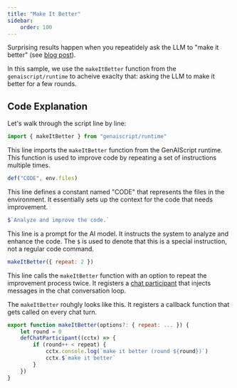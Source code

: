 ```yaml
---
title: "Make It Better"
sidebar:
    order: 100
---
```


Surprising results happen when you repeatidely ask the LLM to "make it better" (see [blog post](https://minimaxir.com/2025/01/write-better-code/)).

In this sample, we use the `makeItBetter` function from the `genaiscript/runtime`
to acheive exaclty that: asking the LLM to make it better for a few rounds.

## Code Explanation

Let's walk through the script line by line:

```js
import { makeItBetter } from "genaiscript/runtime"
```

This line imports the `makeItBetter` function from the GenAIScript runtime. This function is used to improve code by repeating a set of instructions multiple times.

```js
def("CODE", env.files)
```

This line defines a constant named "CODE" that represents the files in the environment. It essentially sets up the context for the code that needs improvement.

```js
$`Analyze and improve the code.`
```

This line is a prompt for the AI model. It instructs the system to analyze and enhance the code. The `$` is used to denote that this is a special instruction, not a regular code command.

```js
makeItBetter({ repeat: 2 })
```

This line calls the `makeItBetter` function with an option to repeat the improvement process twice. It registers a [chat participant](/genaiscript/reference/scripts/chat-participants)
that injects messages in the chat conversation loop.

The `makeItBetter` rouhgly looks like this. It registers a callback function that gets called
on every chat turn.

```js
export function makeItBetter(options?: { repeat: ... }) {
    let round = 0
    defChatParticipant((cctx) => {
        if (round++ < repeat) {
            cctx.console.log(`make it better (round ${round})`)
            cctx.$`make it better`
        }
    })
}
```
